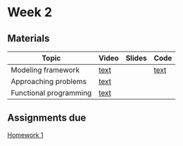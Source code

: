 # Week 2

## Materials

| Topic | Video | Slides| Code |
|----|----|----|----|
| Modeling framework| [text](link)|    | [text](link)|
| Approaching problems | [text](link)|    |    |
| Functional programming | [text](link)|    |    |

## Assignments due

[Homework 1](https://canvas.uw.edu/courses/1835208/assignments/10692082)